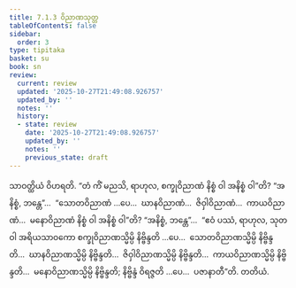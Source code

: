 ```yaml
---
title: 7.1.3 ဝိညာဏသုတ္တ
tableOfContents: false
sidebar:
  order: 3
type: tipitaka
basket: su
book: sn
review:
  current: review
  updated: '2025-10-27T21:49:08.926757'
  updated_by: ''
  notes: ''
  history:
  - state: review
    date: '2025-10-27T21:49:08.926757'
    updated_by: ''
    notes: ''
    previous_state: draft
---
```



<ReviewStatus review={frontmatter.review} showDetails={true} />

<HypothesisAnnotation frontmatter={frontmatter} />

<DynamicBreadcrumb />

<Division number="190" book="sn" e="ch" v="18" p="307">

<Paragraph number="1118" book="sn">
သာဝတ္ထိယံ ဝိဟရတိ. “တံ ကိံ မညသိ, ရာဟုလ, စက္ခုဝိညာဏံ နိစ္စံ ဝါ အနိစ္စံ ဝါ”တိ? “အနိစ္စံ, ဘန္တေ”…  “သောတဝိညာဏံ …ပေ…  ဃာနဝိညာဏံ…  ဇိဝှါဝိညာဏံ…  ကာယဝိညာဏံ…  မနောဝိညာဏံ နိစ္စံ ဝါ အနိစ္စံ ဝါ”တိ? “အနိစ္စံ, ဘန္တေ”…  “ဧဝံ ပဿံ, ရာဟုလ, သုတဝါ အရိယသာဝကော စက္ခုဝိညာဏသ္မိမ္ပိ နိဗ္ဗိန္ဒတိ …ပေ…  သောတဝိညာဏသ္မိမ္ပိ နိဗ္ဗိန္ဒတိ…  ဃာနဝိညာဏသ္မိမ္ပိ နိဗ္ဗိန္ဒတိ…  ဇိဝှါဝိညာဏသ္မိမ္ပိ နိဗ္ဗိန္ဒတိ…  ကာယဝိညာဏသ္မိမ္ပိ နိဗ္ဗိန္ဒတိ…  မနောဝိညာဏသ္မိမ္ပိ နိဗ္ဗိန္ဒတိ; နိဗ္ဗိန္ဒံ ဝိရဇ္ဇတိ …ပေ…  ပဇာနာတီ”တိ.

</Paragraph>
</Division>

<Paragraph number="1119" type="center" book="sn">
တတိယံ.
</Paragraph>